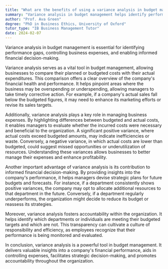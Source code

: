 ```yaml
---
title: "What are the benefits of using a variance analysis in budget management?"
summary: "Variance analysis in budget management helps identify performance gaps, control business expenses, and make informed financial decisions."
author: "Prof. Ava Green"
degree: "PhD in Business Ethics, University of Oxford"
tutor_type: "IB Business Management Tutor"
date: 2024-02-07
---
```


Variance analysis in budget management is essential for identifying performance gaps, controlling business expenses, and enabling informed financial decision-making.

Variance analysis serves as a vital tool in budget management, allowing businesses to compare their planned or budgeted costs with their actual expenditures. This comparison offers a clear overview of the company's financial health and performance. It helps pinpoint areas where the business may be overspending or underspending, allowing managers to take timely corrective action. For example, if a company's actual sales fall below the budgeted figures, it may need to enhance its marketing efforts or revise its sales targets.

Additionally, variance analysis plays a key role in managing business expenses. By highlighting differences between budgeted and actual costs, it enables managers to evaluate whether the incurred costs were necessary and beneficial to the organization. A significant positive variance, where actual costs exceed budgeted amounts, may indicate inefficiencies or waste. Conversely, a negative variance, in which actual costs are lower than budgeted, could suggest missed opportunities or underutilization of resources. Understanding these variances allows businesses to better manage their expenses and enhance profitability.

Another important advantage of variance analysis is its contribution to informed financial decision-making. By providing insights into the company's performance, it helps managers devise strategic plans for future budgets and forecasts. For instance, if a department consistently shows positive variances, the company may opt to allocate additional resources to that department in the future. Conversely, if a department regularly underperforms, the organization might decide to reduce its budget or reassess its strategies.

Moreover, variance analysis fosters accountability within the organization. It helps identify which departments or individuals are meeting their budgeted targets and which are not. This transparency can cultivate a culture of responsibility and efficiency, as employees recognize that their performance is being monitored and evaluated.

In conclusion, variance analysis is a powerful tool in budget management. It delivers valuable insights into a company's financial performance, aids in controlling expenses, facilitates strategic decision-making, and promotes accountability throughout the organization.
    